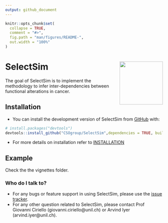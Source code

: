 ```yaml
---
output: github_document
---
```


<!-- README.md is generated from README.Rmd. Please edit that file -->

```r
knitr::opts_chunk$set(
  collapse = TRUE,
  comment = "#>",
  fig.path = "man/figures/README-",
  out.width = "100%"
)
```

# SelectSim <img src="man/figures/logo.png" align="right" height="138" alt="" />
<!-- badges: start -->
<!-- badges: end -->

The goal of SelectSim is to implement the methodology to infer inter-dependencies between functional alterations in cancer.


## Installation

- You can install the development version of SelectSim from [GitHub](https://github.com/CSOgroup/SelectSim) with:

``` r
# install.packages("devtools")
devtools::install_github("CSOgroup/SelectSim",dependencies = TRUE, build_vignettes = TRUE)
```

- For more details on installation refer to [INSTALLATION](https://github.com/CSOgroup/SelectSim/INSTALLATION.md)


## Example

Check the the vignettes folder.

### Who do I talk to? ###

* For any bugs or feature support in using SelectSim, please use the [issue tracker](https://github.com/CSOgroup/SelectSim/issues).
* For any other question related to SelectSim, please contact Prof Giovanni Ciriello (giovanni.ciriello@unil.ch) or Arvind Iyer (arvind.iyer@unil.ch).
